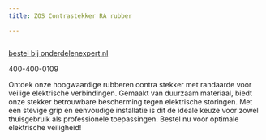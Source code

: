```yaml
---
title: ZOS Contrastekker RA rubber

---
```



<Image src={imageProduct} width={imageProduct.width} alt="" />

[bestel bij onderdelenexpert.nl](https://www.onderdelenexpert.nl/zos-contrastekker-ra-rubber-56049)

400-400-0109

Ontdek onze hoogwaardige rubberen contra stekker met randaarde voor veilige elektrische verbindingen. Gemaakt van duurzaam materiaal, biedt onze stekker betrouwbare bescherming tegen elektrische storingen. Met een stevige grip en eenvoudige installatie is dit de ideale keuze voor zowel thuisgebruik als professionele toepassingen. Bestel nu voor optimale elektrische veiligheid!
